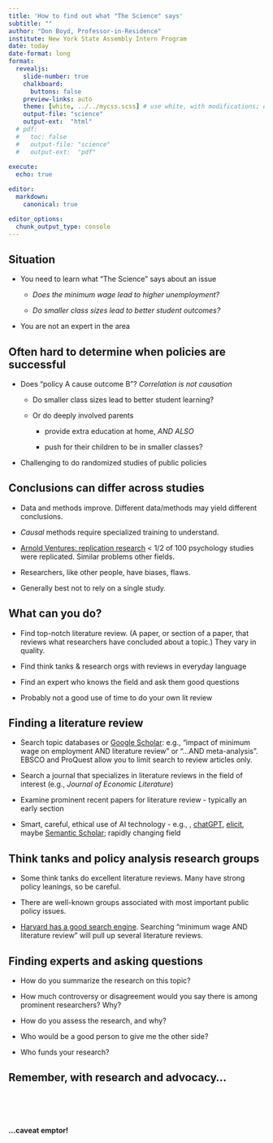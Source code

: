 ```yaml
---
title: 'How to find out what "The Science" says'
subtitle: ""
author: "Don Boyd, Professor-in-Residence"
institute: New York State Assembly Intern Program
date: today
date-format: long
format:
  revealjs: 
    slide-number: true
    chalkboard: 
      buttons: false
    preview-links: auto
    theme: [white, ../../mycss.scss] # use white, with modifications; default also ok
    output-file: "science"
    output-ext:  "html"
  # pdf:
  #   toc: false    
  #   output-file: "science"
  #   output-ext:  "pdf"    
    
execute:
  echo: true    

editor:
  markdown:
    canonical: true  

editor_options: 
  chunk_output_type: console
---
```


## Situation

-   You need to learn what "The Science" says about an issue

    -   *Does the minimum wage lead to higher unemployment?*

    -   *Do smaller class sizes lead to better student outcomes?*

-   You are not an expert in the area

## Often hard to determine when policies are successful

-   Does "policy A cause outcome B"? *Correlation is not causation*

    -   Do smaller class sizes lead to better student learning?

    -   Or do deeply involved parents

        -   provide extra education at home, *AND ALSO*

        -   push for their children to be in smaller classes?

-   Challenging to do randomized studies of public policies

## Conclusions can differ across studies

-   Data and methods improve. Different data/methods may yield different conclusions.

-   *Causal* methods require specialized training to understand.

-   [Arnold Ventures: replication research](https://www.arnoldventures.org/stories/important-lessons-about-reproducibility-in-science) \< 1/2 of 100 psychology studies were replicated. Similar problems other fields.

-   Researchers, like other people, have biases, flaws.

-   Generally best not to rely on a single study.

```{=html}
<!--

Rendering:

# quarto render science.qmd --to html
# quarto render science.qmd --to pdf


Publishing to the web:

quarto publish netlify
quarto publish netlify --no-browser --no-prompt


quarto publish netlify science.qmd
quarto publish netlify science.qmd --no-render --no-browser --no-prompt
quarto publish netlify science.qmd --no-browser --no-prompt

https://boyd-science.netlify.app

The <dd> tag is used to describe a term/name in a description list.

The <dd> tag is used in conjunction with <dl> (defines a description list) and <dt> (defines terms/names).

Inside a <dd> tag you can put paragraphs, line breaks, images, links, lists, etc.

Document font size - see process for live review
https://www.youtube.com/watch?v=yAlhq8yhLsw


-->
```
## What can you do?

-   Find top-notch literature review. (A paper, or section of a paper, that reviews what researchers have concluded about a topic.) They vary in quality.

-   Find think tanks & research orgs with reviews in everyday language

-   Find an expert who knows the field and ask them good questions

-   Probably not a good use of time to do your own lit review

## Finding a literature review

-   Search topic databases or [Google Scholar](https://scholar.google.com/): e.g., "impact of minimum wage on employment AND literature review" or "...AND meta-analysis". EBSCO and ProQuest allow you to limit search to review articles only.

-   Search a journal that specializes in literature reviews in the field of interest (e.g., *Journal of Economic Literature*)

-   Examine prominent recent papers for literature review - typically an early section

-   Smart, careful, ethical use of AI technology - e.g., , [chatGPT](https://chat.openai.com/), [elicit](https://elicit.org/), maybe [Semantic Scholar](https://www.semanticscholar.org/); rapidly changing field

## Think tanks and policy analysis research groups

-   Some think tanks do excellent literature reviews. Many have strong policy leanings, so be careful.

-   There are well-known groups associated with most important public policy issues.

-   [Harvard has a good search engine](https://guides.library.harvard.edu/hks/think_tank_search). Searching "minimum wage AND literature review" will pull up several literature reviews.

## Finding experts and asking questions

-   How do you summarize the research on this topic?

-   How much controversy or disagreement would you say there is among prominent researchers? Why?

-   How do you assess the research, and why?

-   Who would be a good person to give me the other side?

-   Who funds your research?

## Remember, with research and advocacy...

<br> <br> <br>

**...caveat emptor!**
